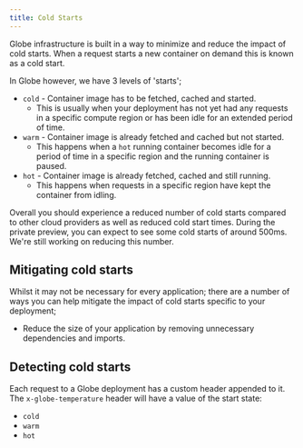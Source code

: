 ```yaml
---
title: Cold Starts
---
```


Globe infrastructure is built in a way to minimize and reduce the impact of cold starts. When a request starts a new container on demand this is known as a cold start.

In Globe however, we have 3 levels of 'starts';

- `cold` - Container image has to be fetched, cached and started.
  - This is usually when your deployment has not yet had any requests in a specific compute region or has been idle for an extended period of time.
- `warm` - Container image is already fetched and cached but not started.
  - This happens when a `hot` running container becomes idle for a period of time in a specific region and the running container is paused.
- `hot` - Container image is already fetched, cached and still running.
  - This happens when requests in a specific region have kept the container from idling.

Overall you should experience a reduced number of cold starts compared to other cloud providers as well as reduced cold start times. During the private preview, you can expect to see some cold starts of around 500ms. We're still working on reducing this number.

## Mitigating cold starts

Whilst it may not be necessary for every application; there are a number of ways you can help mitigate the impact of cold starts specific to your deployment;

- Reduce the size of your application by removing unnecessary dependencies and imports.

## Detecting cold starts

Each request to a Globe deployment has a custom header appended to it. The `x-globe-temperature` header will have a value of the start state:

- `cold`
- `warm`
- `hot`
